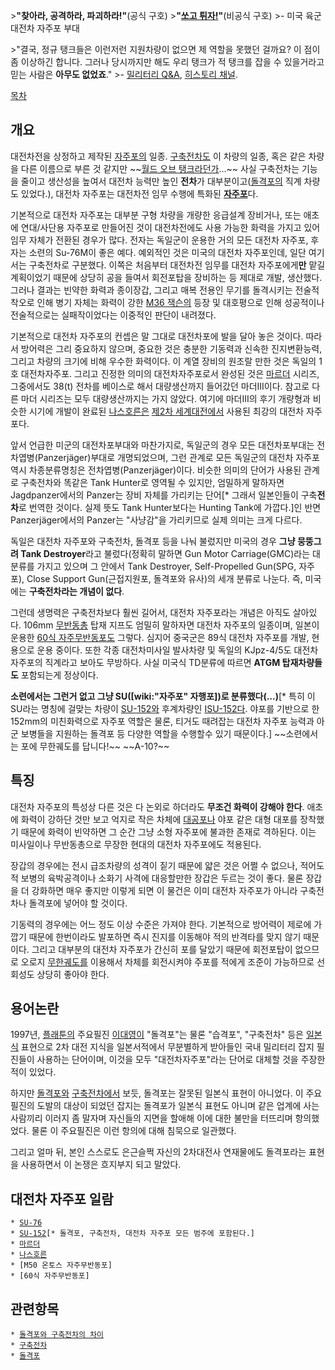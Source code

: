 >'''"찾아라, 공격하라, 파괴하라!"'''(공식 구호)
>'''"[[사신(스타크래프트 2)|쏘고 튀자!]]"'''(비공식 구호)
>- 미국 육군 대전차 자주포 부대

>"결국, 정규 탱크들은 이런저런 지원차량이 없으면 제 역할을 못했던 걸까요? 이 점이 좀 이상하긴 합니다. 그러나 당시까지만 해도 우리 탱크가 적 탱크를 잡을 수 있을거라고 믿는 사람은 '''아무도 없었죠'''."
>- [[밀리터리 Q&A]], [[히스토리 채널]].

[[목차]]
== 개요 ==
대전차전을 상정하고 제작된 [[자주포]]의 일종. [[구축전차]]도 이 차량의 일종, 혹은 같은 차량을 다른 이름으로 부른 것 같지만 ~~[[월드 오브 탱크]]라던가...~~ 사실 구축전차는 기능을 줄이고 생산성을 높여서 대전차 능력만 높인 ''' 전차'''가 대부분이고([[돌격포]]의 직계 차량도 있었다.), 대전차 자주포는 대전차전 임무 수행에 특화된 '''[[자주포]]'''다. 

기본적으로 대전차 자주포는 대부분 구형 차량을 개량한 응급설계 장비거나, 또는 애초에 연대/사단용 자주포로 만들어진 것이 대전차전에도 사용 가능한 화력을 가지고 있어 임무 자체가 전환된 경우가 많다. 전자는 독일군이 운용한 거의 모든 대전차 자주포, 후자는 소련의 Su-76M이 좋은 예다. 예외적인 것은 미국의 대전차 자주포인데, 일단 여기서는 구축전차로 구분했다. 이쪽은 처음부터 대전차전 임무를 대전차 자주포에게'''만''' 맡길 계획이었기 때문에 상당히 공을 들여서 회전포탑을 장비하는 등 제대로 개발, 생산했다. 그러나 결과는 빈약한 화력과 종이장갑, 그리고 매복 전용인 무기를 돌격시키는 전술적 착오로 인해 병기 자체는 화력이 강한 [[M36 잭슨]]의 등장 및 대호평으로 인해 성공적이나 전술적으로는 실패작이었다는 이중적인 판단이 내려졌다.

기본적으로 대전차 자주포의 컨셉은 말 그대로 대전차포에 발을 달아 놓은 것이다. 따라서 방어력은 그리 중요하지 않으며, 중요한 것은 충분한 기동력과 신속한 진지변환능력, 그리고 차량의 크기에 비해 우수한 화력이다. 이 계열 장비의 원조랄 만한 것은 독일의 1호 대전차자주포. 그리고 진정한 의미의 대전차자주포로서 완성된 것은 [[마르더]] 시리즈, 그중에서도 38(t) 전차를 베이스로 해서 대량생산까지 들어갔던 마더III이다. 참고로 다른 마더 시리즈는 모두 대량생산까지는 가지 않았다. 여기에 마더III의 후기 개량형과 비슷한 시기에 개발이 완료된 [[나스호른]]은 [[제2차 세계대전]]에서 사용된 최강의 대전차 자주포다.

앞서 언급한 미군의 대전차포부대와 마찬가지로, 독일군의 경우 모든 대전차포부대는 전차엽병(Panzerjäger)부대로 개명되었으며, 그런 관계로 모든 독일군의 대전차 자주포 역시 차종분류명칭은 전차엽병(Panzerjäger)이다. 비슷한 의미의 단어가 사용된 관계로 구축전차와 똑같은 Tank Hunter로 영역될 수 있지만, 엄밀하게 말하자면 Jagdpanzer에서의 Panzer는 장비 자체를 가리키는 단어[* 그래서 일본인들이 구축'''전차'''로 번역한 것이다. 실제 뜻도 Tank Hunter보다는 Hunting Tank에 가깝다.]인 반면 Panzerjäger에서의 Panzer는 "사냥감"을 가리키므로 실제 의미는 크게 다르다.

독일은 대전차 자주포와 구축전차, 돌격포 등을 나눠 불렀지만 미국의 경우 '''그냥 뭉뚱그려 Tank Destroyer'''라고 불렀다(정확히 말하면 Gun Motor Carriage(GMC)라는 대분류를 가지고 있으며 그 안에서 Tank Destroyer, Self-Propelled Gun(SPG, 자주포), Close Support Gun(근접지원포, 돌격포와 유사)의 세개 분류로 나눈다. 즉, 미국에는 '''구축전차라는 개념이 없다'''.

그런데 생명력은 구축전차보다 훨씬 길어서, 대전차 자주포라는 개념은 아직도 살아있다. 106mm [[무반동총]] 탑재 지프도 엄밀히 말하자면 대전차 자주포의 일종이며, 일본이 운용한 [[60식 자주무반동포]]도 그렇다. 심지어 중국군은 89식 대전차 자주포를 개발, 현용으로 운용 중이다. 또한 각종 대전차미사일 발사차량 및 독일의 KJpz-4/5도 대전차 자주포의 직계라고 보아도 무방하다. 사실 미국식 TD분류에 따르면 '''ATGM 탑재차량들도''' 포함되는게 정상이다.

'''소련에서는 그런거 없고 그냥 SU([wiki:"자주포" 자행포])로 분류했다(...)'''[* 특히 이 SU라는 명칭에 걸맞는 차량이 [[SU-152]]와 후계차량인 [[ISU-152]]다. 야포를 기반으로 한 152mm의 미친화력으로 자주포 역할은 물론, 티거도 때려잡는 대전차 자주포 능력과 아군 보병들을 지원하는 돌격포 등 다양한 역할을 수행할수 있기 때문이다.] ~~소련에서는 포에 무한궤도를 답니다!~~ ~~A-10?~~

== 특징 ==
대전차 자주포의 특성상 다른 것은 다 논외로 하더라도 '''무조건 화력이 강해야 한다'''. 애초에 화력이 강하단 것만 보고 억지로 작은 차체에 [[대공포]]나 야포 같은 대형 대포를 장착했기 때문에 화력이 빈약하면 그 순간 그냥 소형 자주포에 불과한 존재로 격하된다. 이는 미사일이나 무반동총으로 무장한 현대의 대전차 자주포에도 적용된다.

장갑의 경우에는 전시 급조차량의 성격이 짙기 때문에 얇은 것은 어쩔 수 없으나, 적어도 적 보병의 육박공격이나 소화기 사격에 대응할만한 장갑은 두르는 것이 좋다. 물론 장갑을 더 강화하면 매우 좋지만 이렇게 되면 이 물건은 이미 대전차 자주포가 아니라 구축전차나 돌격포에 넣어야 할 것이다.

기동력의 경우에는 어느 정도 이상 수준은 가져야 한다. 기본적으로 방어력이 제로에 가깝기 때문에 한번이라도 발포하면 즉시 진지를 이동해야 적의 반격타를 맞지 않기 때문이다. 그리고 대부분의 대전차 자주포가 간신히 포를 달았기 때문에 회전포탑이 없으므로 오로지 [[무한궤도]]를 이용해서 차체를 회전시켜야 주포를 적에게 조준이 가능하므로 선회성도 상당히 좋아야 한다.

== 용어논란 ==
1997년, [[플래툰]]의 주요필진 [[이대영]]이 "돌격포"는 물론 "습격포", "구축전차" 등은 [[일본]]식 표현으로 2차 대전 지식을 일본서적에서 무분별하게 받아들인 국내 밀리터리 잡지 필진들이 사용하는 단어이며, 이것을 모두 "대전차자주포"라는 단어로 대체할 것을 주장한 적이 있었다.

하지만 [[돌격포]]와 [[구축전차]]에서 보듯, 돌격포는 잘못된 일본식 표현이 아니었다. 이 주요필진의 도발의 대상이 되었던 잡지는 돌격포가 일본식 표현도 아니며 같은 업계에 사는 사람끼리 이러지 좀 말자며 자신들의 지면을 할애해 이에 대한 불만을 터뜨리며 항의했었다. 물론 이 주요필진은 이런 항의에 대해 침묵으로 일관했다.

그리고 얼마 뒤, 본인 스스로도 은근슬쩍 자신의 2차대전사 연재물에도 돌격포라는 표현을 사용하면서 이 논쟁은 흐지부지 되고 말았다.

== 대전차 자주포 일람 ==
 * [[SU-76]]
 * [[SU-152]][* 돌격포, 구축전차, 대전차 자주포 모든 범주에 포함된다.]
 * [[마르더]]
 * [[나스호른]]
 * [M50 온토스 자주무반동포]
 * [60식 자주무반동포]

== 관련항목 ==
 * [[돌격포와 구축전차의 차이]]
 * [[구축전차]]
 * [[돌격포]]
